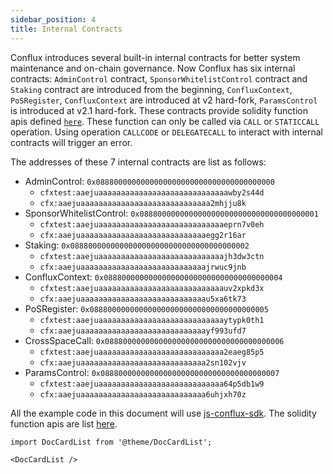 ```yaml
---
sidebar_position: 4
title: Internal Contracts
---
```


Conflux introduces several built-in internal contracts for better system maintenance and on-chain governance. Now Conflux has six internal contracts: `AdminControl` contract, `SponsorWhitelistControl` contract and `Staking` contract are introduced from the beginning, `ConfluxContext`, `PoSRegister`, `ConfluxContext` are introduced at v2 hard-fork, `ParamsControl` is introduced at v2.1 hard-fork. These contracts provide solidity function apis defined [`here`](https://github.com/Conflux-Chain/conflux-rust/tree/master/internal_contract/contracts). These function can only be called via `CALL` or `STATICCALL` operation. Using operation `CALLCODE` or `DELEGATECALL` to interact with internal contracts will trigger an error.

The addresses of these 7 internal contracts are list as follows:

- AdminControl: `0x0888000000000000000000000000000000000000`
    - `cfxtest:aaejuaaaaaaaaaaaaaaaaaaaaaaaaaaaaawby2s44d`
    - `cfx:aaejuaaaaaaaaaaaaaaaaaaaaaaaaaaaaa2mhjju8k`
- SponsorWhitelistControl: `0x0888000000000000000000000000000000000001`
    - `cfxtest:aaejuaaaaaaaaaaaaaaaaaaaaaaaaaaaaeprn7v0eh`
    - `cfx:aaejuaaaaaaaaaaaaaaaaaaaaaaaaaaaaegg2r16ar`
- Staking: `0x0888000000000000000000000000000000000002`
    - `cfxtest:aaejuaaaaaaaaaaaaaaaaaaaaaaaaaaaajh3dw3ctn`
    - `cfx:aaejuaaaaaaaaaaaaaaaaaaaaaaaaaaaajrwuc9jnb`
- ConfluxContext: `0x0888000000000000000000000000000000000004`
    - `cfxtest:aaejuaaaaaaaaaaaaaaaaaaaaaaaaaaaauv2xpkd3x`
    - `cfx:aaejuaaaaaaaaaaaaaaaaaaaaaaaaaaaau5xa6tk73`
- PoSRegister: `0x0888000000000000000000000000000000000005`
    - `cfxtest:aaejuaaaaaaaaaaaaaaaaaaaaaaaaaaaaytypk0th1`
    - `cfx:aaejuaaaaaaaaaaaaaaaaaaaaaaaaaaaayf993ufd7`
- CrossSpaceCall: `0x0888000000000000000000000000000000000006`
    - `cfxtest:aaejuaaaaaaaaaaaaaaaaaaaaaaaaaaaa2eaeg85p5`
    - `cfx:aaejuaaaaaaaaaaaaaaaaaaaaaaaaaaaa2sn102vjv`
- ParamsControl: `0x0888000000000000000000000000000000000007`
    - `cfxtest:aaejuaaaaaaaaaaaaaaaaaaaaaaaaaaaa64p5db1w9`
    - `cfx:aaejuaaaaaaaaaaaaaaaaaaaaaaaaaaaa6uhjxh70z`

All the example code in this document will use [js-conflux-sdk](https://github.com/Conflux-Chain/js-conflux-sdk). The solidity function apis are list [here](https://github.com/Conflux-Chain/conflux-rust/tree/master/internal_contract/contracts).

```mdx-code-block
import DocCardList from '@theme/DocCardList';

<DocCardList />
```
